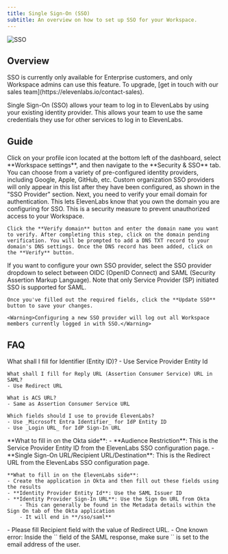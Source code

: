 ```yaml
---
title: Single Sign-On (SSO)
subtitle: An overview on how to set up SSO for your Workspace.
---
```


<img
  src="/assets/images/product-guides/workspaces/workspace-sso.png"
  alt="SSO"
  className="w-full rounded-lg"
/>

## Overview

<Info>
  SSO is currently only available for Enterprise customers, and only Workspace admins can use this
  feature. To upgrade, [get in touch with our sales team](https://elevenlabs.io/contact-sales).
</Info>

Single Sign-On (SSO) allows your team to log in to ElevenLabs by using your existing identity provider. This allows your team to use the same credentials they use for other services to log in to ElevenLabs.

## Guide

<Steps>
  <Step title="Access your SSO settings">
    Click on your profile icon located at the bottom left of the dashboard, select **Workspace settings**, and then navigate to the **Security & SSO** tab.
  </Step>
  <Step title="Choose identity providers">
    You can choose from a variety of pre-configured identity providers, including Google, Apple, GitHub, etc. Custom organization SSO providers will only appear in this list after they have been configured, as shown in the "SSO Provider" section.
  </Step>
  <Step title="Verify your email domain">
    Next, you need to verify your email domain for authentication. This lets ElevenLabs know that you own the domain you are configuring for SSO. This is a security measure to prevent unauthorized access to your Workspace.

    Click the **Verify domain** button and enter the domain name you want to verify. After completing this step, click on the domain pending verification. You will be prompted to add a DNS TXT record to your domain's DNS settings. Once the DNS record has been added, click on the **Verify** button.

  </Step>
  <Step title="Configure SSO">
    If you want to configure your own SSO provider, select the SSO provider dropdown to select between OIDC (OpenID Connect) and SAML (Security Assertion Markup Language). Note that only Service Provider (SP) initiated SSO is supported for SAML.

    Once you've filled out the required fields, click the **Update SSO** button to save your changes.

    <Warning>Configuring a new SSO provider will log out all Workspace members currently logged in with SSO.</Warning>

  </Step>
</Steps>

## FAQ

<AccordionGroup>
  <Accordion title="Microsoft Entra Identifier / Azure AD - SAML">
    What shall I fill for Identifier (Entity ID)?
    - Use Service Provider Entity Id

    What shall I fill for Reply URL (Assertion Consumer Service) URL in SAML?
    - Use Redirect URL

    What is ACS URL?
    - Same as Assertion Consumer Service URL

    Which fields should I use to provide ElevenLabs?
    - Use _Microsoft Entra Identifier_ for IdP Entity ID
    - Use _Login URL_ for IdP Sign-In URL

  </Accordion>
  <Accordion title="Okta - SAML">
    **What to fill in on the Okta side**:
    - **Audience Restriction**: This is the Service Provider Entity ID from the ElevenLabs SSO configuration page.
    - **Single Sign-On URL/Recipient URL/Destination**: This is the Redirect URL from the ElevenLabs SSO configuration page.

    **What to fill in on the ElevenLabs side**:
    - Create the application in Okta and then fill out these fields using the results
    - **Identity Provider Entity Id**: Use the SAML Issuer ID
    - **Identity Provider Sign-In URL**: Use the Sign On URL from Okta
        - This can generally be found in the Metadata details within the Sign On tab of the Okta application
        - It will end in **/sso/saml**

  </Accordion>
  <Accordion title="OneLogin - SAML">
    - Please fill Recipient field with the value of Redirect URL.
  </Accordion>
  <Accordion title="I am getting the error 'Unable to login with saml.workspace...'">
    - One known error: Inside the `<saml:Subject>` field of the SAML response, make sure `<saml:NameID>` is set to the email address of the user.
  </Accordion>
</AccordionGroup>
